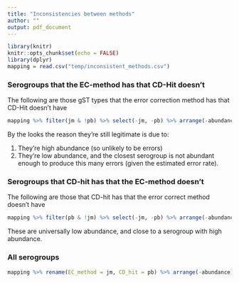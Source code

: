 ```yaml
---
title: "Inconsistencies between methods"
author: ""
output: pdf_document
---
```


```r
library(knitr)
knitr::opts_chunk$set(echo = FALSE)
library(dplyr)
mapping = read.csv("temp/inconsistent_methods.csv")
```

### Serogroups that the EC-method has that CD-Hit doesn't

The following are those gST types that the error correction method has that CD-Hit doesn't have

```r
mapping %>% filter(jm & !pb) %>% select(-jm, -pb) %>% arrange(-abundance) %>% kable
```

By the looks the reason they're still legitimate is due to:

1. They're high abundance (so unlikely to be errors)
2. They're low abundance, and the closest serogroup is not abundant enough to produce this
many errors (given the estimated error rate).

### Serogroups that CD-hit has that the EC-method doesn't

The following are those that CD-hit has that the error correct method doesn't have

```r
mapping %>% filter(pb & !jm) %>% select(-jm, -pb) %>% arrange(-abundance) %>% kable
```

These are universally low abundance, and close to a serogroup with high abundance.

### All serogroups

```r
mapping %>% rename(EC_method = jm, CD_hit = pb) %>% arrange(-abundance) %>% kable
```